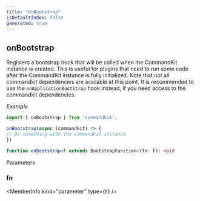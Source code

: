 ```yaml
---
title: "OnBootstrap"
isDefaultIndex: false
generated: true
---
```



<!-- This file was generated from the CommandKit source. Do not modify. Instead, re-run the "docgen" script -->


## onBootstrap

<GenerationInfo sourceFile="packages/commandkit/src/commandkit.ts" sourceLine="71" packageName="commandkit" />

Registers a bootstrap hook that will be called when the CommandKit instance is created.
This is useful for plugins that need to run some code after the CommandKit instance is fully initialized.
Note that not all commandkit dependencies are available at this point. It is recommended to use the `onApplicationBootstrap` hook instead,
if you need access to the commandkit dependencies.



*Example*

```ts
import { onBootstrap } from 'commandkit';

onBootstrap(async (commandkit) => {
// Do something with the commandkit instance
})
```

```ts title="Signature"
function onBootstrap<F extends BootstrapFunction>(fn: F): void
```
Parameters

### fn

<MemberInfo kind="parameter" type={`F`} />

